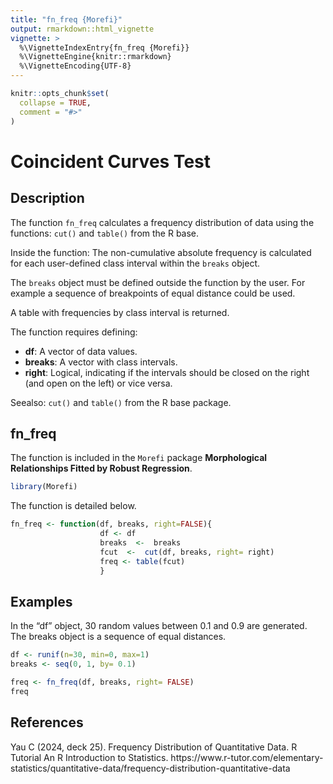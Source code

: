 ```yaml
---
title: "fn_freq {Morefi}"
output: rmarkdown::html_vignette
vignette: >
  %\VignetteIndexEntry{fn_freq {Morefi}}
  %\VignetteEngine{knitr::rmarkdown}
  %\VignetteEncoding{UTF-8}
---
```


```r
knitr::opts_chunk$set(
  collapse = TRUE,
  comment = "#>"
)
```

# Coincident Curves Test

## Description

The function `fn_freq` calculates a frequency distribution of data using the functions: `cut()` and `table()` from the R base.

Inside the function:
The non-cumulative absolute frequency is calculated for each user-defined class interval within the `breaks` object.


The `breaks` object must be defined outside the function by the user. For example a sequence of breakpoints of equal distance could be used.

A table with frequencies by class interval is returned.

The function requires defining:

 * **df**: A vector of data values.  
 * **breaks**: A vector with class intervals.
 * **right**: Logical, indicating if the intervals should be closed on the right (and open on the left) or vice versa.


Seealso: `cut()` and `table()` from the R base package.


## fn_freq

The function is included in the `Morefi` package **Morphological Relationships 
Fitted by Robust Regression**.


```r
library(Morefi)
```


The function is detailed below.

```r
fn_freq <- function(df, breaks, right=FALSE){
                    df <- df
                    breaks  <-  breaks
                    fcut  <-  cut(df, breaks, right= right)
                    freq <- table(fcut)
                    }
```


## Examples

In the "df" object, 30 random values between 0.1 and 0.9 are generated.
The breaks object is a sequence of equal distances.


```r
df <- runif(n=30, min=0, max=1)
breaks <- seq(0, 1, by= 0.1)

freq <- fn_freq(df, breaks, right= FALSE)
freq
```

## References

Yau C (2024, deck 25). Frequency Distribution of Quantitative
Data. R Tutorial An R Introduction to Statistics.
https://www.r-tutor.com/elementary-statistics/quantitative-data/frequency-distribution-quantitative-data
